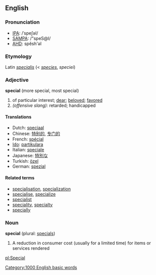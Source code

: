 ==English==
===Pronunciation===
*[[w:IPA|IPA]]: /ˈspeʃəl/
*[[w:SAMPA|SAMPA]]: /"speS@l/
*[[w:AHD|AHD]]: spĕsh'əl

===Etymology===
Latin ''[[specialis]]'' (< ''[[species]]'', ''speciei'')

===Adjective===
'''special''' (more special, most special)
#of particular interest; [[dear]]; [[beloved]]; [[favored]]
#''(offensive slang):'' retarded; handicapped

====Translations====
*Dutch: [[speciaal]]
*Chinese: [[特别的]], [[专门的]]
*French: [[spécial]]
*[[Ido]]: [[partikulara]]
*Italian: [[speciale]]
*Japanese: [[特別な]]
*Turkish: [[özel]]
*German: [[spezial]]

====Related terms====
*[[specialisation]], [[specialization]]
*[[specialise]], [[specialize]]
*[[specialist]]
*[[speciality]], [[specialty]]
*[[specially]]

===Noun===
'''special''' (plural: [[specials]])
# A reduction in consumer cost (usually for a limited time) for items or services rendered

[[pl:Special]]
[[Category:1000 English basic words]]